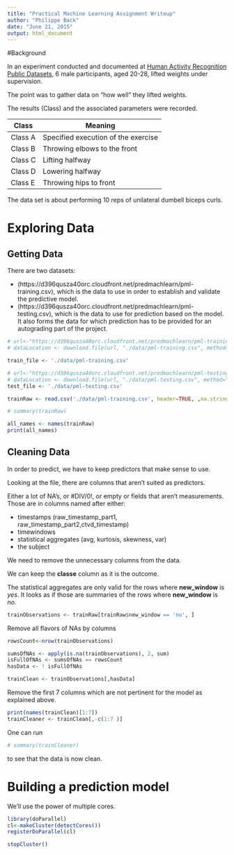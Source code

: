 ```yaml
---
title: "Practical Machine Learning Assignment Writeup"
author: "Philippe Back"
date: "June 21, 2015"
output: html_document
---
```


#Background

In an experiment conducted and documented at [Human Activity Recognition Public Datasets](http://groupware.les.inf.puc-rio.br/har), 6 male participants, aged 20-28, lifted weights under supervision.

The point was to gather data on "how well" they lifted weights.

The results (Class) and the associated parameters were recorded.

Class | Meaning
------| -------
Class A | Specified execution of the exercise
Class B | Throwing elbows to the front
Class C | Lifting halfway
Class D | Lowering halfway
Class E | Throwing hips to front

The data set is about performing 10 reps of unilateral dumbell biceps curls.

# Exploring Data

## Getting Data
There are two datasets:

- (https://d396qusza40orc.cloudfront.net/predmachlearn/pml-training.csv), which is the data to use in order to establish and validate the predictive model.
- (https://d396qusza40orc.cloudfront.net/predmachlearn/pml-testing.csv), which is the data to use for prediction based on the model. It also forms the data for which prediction has to be provided for an autograding part of the project.

```r
# url<-"https://d396qusza40orc.cloudfront.net/predmachlearn/pml-training.csv"
# dataLocation <- download.file(url, "./data/pml-training.csv", method="curl")

train_file <- './data/pml-training.csv'

# url<-"https://d396qusza40orc.cloudfront.net/predmachlearn/pml-testing.csv"
# dataLocation <- download.file(url, "./data/pml-testing.csv", method="curl")
test_file <- './data/pml-testing.csv'
```

```r

trainRaw <- read.csv('./data/pml-training.csv', header=TRUE, ,na.strings=c('NA','#DIV/0!',' ',''))

# summary(trainRaw)

all_names <- names(trainRaw)
print(all_names)

```

## Cleaning Data

In order to predict, we have to keep predictors that make sense to use.

Looking at the file, there are columns that aren't suited as predictors.

Either a lot of NA's, or #DIV/0!, or empty or fields that aren't measurements. Those are in columns named after either:

- timestamps (raw_timestamp_part1, raw_timestamp_part2,ctvd_timestamp)
- timewindows 
- statistical aggregates (avg, kurtosis, skewness, var)
- the subject

We need to remove the unnecessary columns from the data.

We can keep the **classe** column as it is the outcome.

The statistical aggregates are only valid for the rows where **new_window** is *yes*. It looks as if those are summaries of the rows where **new_window** is *no*.

```r
trainObservations <- trainRaw[trainRaw$new_window == 'no', ]
```

Remove all flavors of NAs by columns

```r
rowsCount<-nrow(trainObservations)

sumsOfNAs <- apply(is.na(trainObservations), 2, sum) 
isFullOfNAs <- sumsOfNAs == rowsCount
hasData <- ! isFullOfNAs

trainClean <- trainObservations[,hasData]
```

Remove the first 7 columns which are not pertinent for the model as explained above.

```r
print(names(trainClean)[1:7])
trainCleaner <- trainClean[,-c(1:7 )]
```

One can run 
```r
# summary(trainCleaner)
```
to see that the data is now clean.

# Building a prediction model

We'll use the power of multiple cores.
```r
library(doParallel)
cl<-makeCluster(detectCores())
registerDoParallel(cl)

stopCluster()
```
